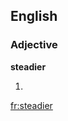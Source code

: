 ==English==

===Adjective===
'''steadier'''

# {{comparative of|[[steady]]}}

{{anagrams:en/adeeirst}}
[[fr:steadier]]